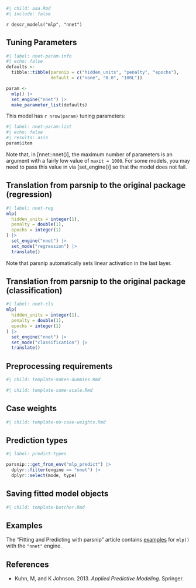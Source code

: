 ```r
#| child: aaa.Rmd
#| include: false
```

`r descr_models("mlp", "nnet")`

## Tuning Parameters

```r
#| label: nnet-param-info
#| echo: false
defaults <- 
  tibble::tibble(parsnip = c("hidden_units", "penalty", "epochs"),
                 default = c("none", "0.0", "100L"))

param <-
  mlp() |> 
  set_engine("nnet") |> 
  make_parameter_list(defaults)
```

This model has `r nrow(param)` tuning parameters:

```r
#| label: nnet-param-list
#| echo: false
#| results: asis
param$item
```

Note that, in [nnet::nnet()], the maximum number of parameters is an argument with a fairly low value of `maxit = 1000`. For some models, you may need to pass this value in via [set_engine()] so that the model does not fail. 


## Translation from parsnip to the original package (regression)

```r
#| label: nnet-reg
mlp(
  hidden_units = integer(1),
  penalty = double(1),
  epochs = integer(1)
) |>  
  set_engine("nnet") |> 
  set_mode("regression") |> 
  translate()
```

Note that parsnip automatically sets linear activation in the last layer. 

## Translation from parsnip to the original package (classification)

```r
#| label: nnet-cls
mlp(
  hidden_units = integer(1),
  penalty = double(1),
  epochs = integer(1)
) |> 
  set_engine("nnet") |> 
  set_mode("classification") |> 
  translate()
```


## Preprocessing requirements

```r
#| child: template-makes-dummies.Rmd
```

```r
#| child: template-same-scale.Rmd
```

## Case weights

```r
#| child: template-no-case-weights.Rmd
```

## Prediction types

```r
#| label: predict-types

parsnip:::get_from_env("mlp_predict") |>
  dplyr::filter(engine == "nnet") |>
  dplyr::select(mode, type)

```

## Saving fitted model objects

```r
#| child: template-butcher.Rmd
```

## Examples 

The "Fitting and Predicting with parsnip" article contains [examples](https://parsnip.tidymodels.org/articles/articles/Examples.html#mlp-nnet) for `mlp()` with the `"nnet"` engine.

## References

 - Kuhn, M, and K Johnson. 2013. _Applied Predictive Modeling_. Springer.



